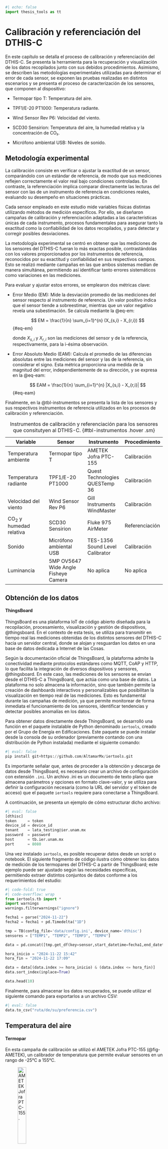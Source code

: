 ```python
#| echo: false
import thesis_tools as tt
```

# Calibración y referenciación del DTHIS-C {#cap-calibracion}

En este capítulo se detalla el proceso de calibración y referenciación del DTHIS-C. Se presenta la herramienta para la recuperación y visualización de los datos recopilados junto con sus debidos procedimientos. Asimismo, se describen las metodologías experimentales utilizadas para determinar el error de cada sensor, se exponen las pruebas realizadas en distintos escenarios y se presenta el proceso de caracterización de los sensores, que componen al dispositivo:

- Termopar tipo T: Temperatura del aire.

- TPF1/E-20 PT1000: Temperatura radiante.

- Wind Sensor Rev P6: Velocidad del viento.

- SCD30 Sensirion: Temperatura del aire, la humedad relativa y la concentración de CO₂.

- Micrófono ambiental USB: Niveles de sonido.

## Metodología experimental {#sec-metodologia}

La calibración consiste en verificar o ajustar la exactitud de un sensor, comparándolo con un estándar de referencia, de modo que sus mediciones reflejen correctamente el valor real bajo condiciones controladas. En contraste, la referenciación implica comparar directamente las lecturas del sensor con las de un instrumento de referencia en condiciones reales, evaluando su desempeño en situaciones prácticas.

Cada sensor empleado en este estudio mide variables físicas distintas utilizando métodos de medición específicos. Por ello, se diseñaron campañas de calibración y referenciación adaptadas a las características únicas de cada instrumento, procesos fundamentales para asegurar tanto la exactitud como la confiabilidad de los datos recopilados, y para detectar y corregir posibles desviaciones.

La metodología experimental se centró en obtener que las mediciones de los sensores del DTHIS-C fueran lo más exactas posible, contrastándolas con los valores proporcionados por los instrumentos de referencia, reconocidos por su exactitud y confiabilidad en sus respectivos campos. Esto se realizó mediante campañas en las que ambos sistemas medían de manera simultánea, permitiendo así identificar tanto errores sistemáticos como variaciones en las mediciones.

Para evaluar y ajustar estos errores, se emplearon dos métricas clave:

- Error Medio (EM): Mide la desviación promedio de las mediciones del sensor respecto al instrumento de referencia. Un valor positivo indica que el sensor tiende a sobreestimar, mientras que un valor negativo revela una subestimación. Se calcula mediante la @eq-em:

    $$
    EM = \frac{1}{n} \sum_{i=1}^{n} (X_{s,i} - X_{r,i})
    $$ {#eq-em}

    donde $X_{s,i}$ y  $X_{r,i}$ son las mediciones del sensor y de la referencia, respectivamente, para la i-ésima observación.

- Error Absoluto Medio (EAM): Calcula el promedio de las diferencias absolutas entre las mediciones del sensor y las de la referencia, sin considerar el signo. Esta métrica proporciona una medida de la magnitud del error, independientemente de su dirección, y se expresa en la @eq-eam:

    $$
    EAM = \frac{1}{n} \sum_{i=1}^{n} |X_{s,i} - X_{r,i}|
    $$ {#eq-eam}

Finalmente, en la @tbl-instrumentos se presenta la lista de los sensores y sus respectivos instrumentos de referencia utilizados en los procesos de calibración y referenciación.

| **Variable**                          | **Sensor**                            | **Instrumento**                 | **Procedimiento**     |
|---------------------------------------|---------------------------------------|---------------------------------|-----------------------|
| Temperatura ambiente                  | Termopar tipo T                       | AMETEK Jofra PTC-155            | Calibración           |
| Temperatura radiante                  | TPF1/E-20 PT1000                      | Quest Technologies QUESTemp 36  | Calibración           |
| Velocidad del viento                  | Wind Sensor Rev P6                    | Gill Instruments WindMaster     | Calibración           |
| CO<sub>2</sub> y humedad relativa     | SCD30 Sensirion                       | Fluke 975 AirMeter              | Referenciación        |
| Sonido                                | Micrófono ambiental USB               | TES-1356 Sound Level Calibrator | Calibración           |
| Luminancia                            | 5MP OV5647 Wide Angle Fisheye Camera  | No aplica                       | No aplica             |
: Instrumentos de calibración y referenciación para los sensores que consitutyen al DTHIS-C. {#tbl-instrumentos .hover .sm}

## Obtención de los datos {#sec-obtencion}

#### ThingsBoard

ThingsBoard es una plataforma IoT de código abierto diseñada para la recopilación, procesamiento, visualización y gestión de dispositivos, @thingsboard. En el contexto de esta tesis, se utiliza para transmitir en tiempo real las mediciones obtenidas de los distintos sensores del DTHIS-C hacia un servidor central, donde se alojan y resguardan los datos en una base de datos dedicada a Internet de las Cosas.

Según la documentación oficial de ThingsBoard, la plataforma admite la conectividad mediante protocolos estándares como MQTT, CoAP y HTTP, lo que facilita la integración de diversos dispositivos y sensores, @thingsboard. En este caso, las mediciones de los sensores se envían desde el DTHIS-C a ThingsBoard, que actúa como una base de datos. La plataforma no solo almacena la información, sino que también permite la creación de dashboards interactivos y personalizables que posibilitan la visualización en tiempo real de las mediciones. Esto es fundamental durante las campañas de medición, ya que permite monitorear de forma inmediata el funcionamiento de los sensores, identificar tendencias y detectar posibles anomalías en los datos.

Para obtener datos directamente desde ThingsBoard, se desarrolló una función en el paquete instalable de Python denominado `iertools`, creado por el Grupo de Energía en Edificaciones. Este paquete se puede instalar desde la consola de su ordenador (previamente contando con una distribución de Python instalada) mediante el siguiente comando:
```python
#| eval: false
pip install git+https://github.com/AltamarMx/iertools.git
```

Es importante señalar que, antes de proceder a la obtención y descarga de datos desde ThingsBoard, es necesario crear un archivo de configuración con extensión `.ini`. Un archivo .ini es un documento de texto plano que almacena parámetros y opciones en formato clave-valor, y se utiliza para definir la configuración necesaria (como la URL del servidor y el token de acceso) que el paquete `iertools` requiere para conectarse a ThingsBoard.

A continuación, se presenta un ejemplo de cómo estructurar dicho archivo:
```python
#| eval: false
[dthisc]
token     = token
device_id = device_id
tenant    = lata_testing@ier.unam.mx
password  = password
host      = tb.ier.unam.mx
port      = 8080 
```

Una vez instalado `iertools`, es posible recuperar datos desde un script o notebook. El siguiente fragmento de código ilustra cómo obtener los datos de medición de los termopares del DTHIS-C a partir de ThingsBoard; este ejemplo puede ser ajustado según las necesidades específicas, permitiendo extraer distintos conjuntos de datos conforme a los requerimientos del estudio:
```python
#| code-fold: true
#| code-overflow: wrap
from iertools.tb import *
import warnings
warnings.filterwarnings("ignore")

fecha1 = parse("2024-11-22") 
fecha2 = fecha1 + pd.Timedelta("1D")

tmp = TB(config_file='data/config.ini', device_name='dthisc')
sensores = ["TEMP1", "TEMP2", "TEMP3", "TEMP4"]

data = pd.concat([tmp.get_df(key=sensor,start_datetime=fecha1,end_datetime=fecha2) for sensor in sensores],axis=1)

hora_inicio = "2024-11-22 15:42"
hora_fin = "2024-11-22 17:09"

data = data[(data.index >= hora_inicio) & (data.index <= hora_fin)]
data.sort_index(inplace=True)

data.head(10)
```

Finalmente, para almacenar los datos recuperados, se puede utilizar el siguiente comando para exportarlos a un archivo CSV:
```python
#| eval: false
data.to_csv("ruta/de/su/preferencia.csv")
```

## Temperatura del aire {#sec-taire}

#### Termopar

En esta campaña de calibración se utilizó el AMETEK Jofra PTC-155 (@fig-AMETEK), un calibrador de temperatura que permite evaluar sensores en un rango de -25°C a 155°C. 

![AMETEK Jofra PTC-155.](/images/ametek.jpg){.lightbox #fig-AMETEK width="25%"}

El instrumento mencionado se utilizó junto a cuatro termopares tipo T, estableciendo cinco puntos de referencia de temperatura en el intervalo de 10°C a 50°C.

Para cada punto de calibración, se esperó aproximadamente 5 minutos para que el calibrador alcanzara y estabilizara la temperatura deseada. Una vez estabilizada, se registraron los datos durante 10 minutos antes de proceder al siguiente punto. Los resultados obtenidos en esta campaña se pueden observar en la @fig-termopares.

```python
#| echo: false
#| label: fig-termopares
#| fig-cap: "Rangos de temperatura utilizados para la calibración de los termopares."
tt.scatter_plot('data/temp.parquet',
                columns=['TEMP1', 'TEMP2', 'TEMP3', 'TEMP4'],
                x_label='Tiempo',
                y_label='Temperatura (°C)',
                legend_labels=['Termopar 1', 'Termopar 2', 'Termopar 3', 'Termopar 4'])
```

Para la calibración de los termopares, se utilizó Python junto con la librería `scikit-learn`, una herramienta utilizada para el análisis y modelado de datos. En particular, se aplicó un ajuste por regresión lineal a los datos obtenidos durante la campaña, utilizando los siguientes rangos de tiempo y sus respectivas temperaturas de referencia (@tbl-temperaturas).

| Temperatura (°C)| Inicio    | Final     |
|-----------------|-----------|-----------|
| 10              | 15:44:01  | 15:52:31  |
| 20              | 16:02:06  | 16:11:52  |
| 30              | 16:20:44  | 16:28:58  |
| 40              | 16:39:23  | 16:49:57  |
| 50              | 16:58:24  | 17:08:25  |
:Temperaturas de referencia y rangos de tiempo. {#tbl-temperaturas .hover .sm}

El ajuste por regresión lineal es una técnica estadística utilizada para modelar la relación entre una variable dependiente y una o más variables independientes. En este caso, la variable dependiente es la temperatura de referencia ($T_{ref}$), mientras que las variables independientes corresponden a las lecturas obtenidas por cada termopar. El modelo lineal (@eq-lineal) se expresa de la forma:

$$
T_{ref} = m \cdot T_{sensor} + b
$${#eq-lineal}

donde $m$ es la pendiente y $b$ es la ordenada al origen. La regresión lineal permite minimizar el error entre las mediciones del sensor y los valores de referencia, obteniendo ecuaciones de calibración (@eq-cal-termopares) que corrigen las lecturas de cada termopar.

$$
\begin{align}
T_{ref} &= 1.0450 \cdot TEMP1 - 2.4327 \\
T_{ref} &= 1.0602 \cdot TEMP2 - 2.8632 \\
T_{ref} &= 1.0814 \cdot TEMP3 - 4.4316 \\
T_{ref} &= 1.0554 \cdot TEMP4 - 3.9348
\end{align}
$${#eq-cal-termopares}

Al aplicar estas ecuaciones a los datos obtenidos en la campaña, se obtienen los valores corregidos de temperatura para cada termopar. Los resultados de la calibración pueden observarse en la @fig-ctermopares.

```python
#| echo: false
#| label: fig-ctermopares
#| fig-cap: "Resultados de las mediciones de temperatura después de aplicar la regresión lineal."
time_intervals = [('15:44:01', '15:52:31', 10.),
                  ('16:02:06', '16:11:52', 20.),
                  ('16:20:44', '16:28:58', 30.),
                  ('16:39:23', '16:49:57', 40.),
                  ('16:58:24', '17:08:25', 50.)]

columns = ['TEMP1', 'TEMP2', 'TEMP3', 'TEMP4']

titles = ['Termopar 1', 'Termopar 2', 'Termopar 3', 'Termopar 4']

tt.linear_reg_subplots('data/temp.parquet', columns, time_intervals, titles)
```

#### SCD30

Para la campaña de referenciación del SCD30, el instrumento utilizado fue el Fluke 975 AirMeter (@fig-fluke), este es un instrumento portátil de diagnóstico de la calidad del aire interior. Este dispositivo mide simultáneamente temperatura, humedad relativa, dióxido de carbono (CO<sub>2</sub>) y monóxido de carbono (CO).

![Fluke 975 AirMeter.](/images/fluke.png){.lightbox #fig-fluke width="15%"}

La campaña consistió en realizar mediciones simultáneas del Fluke 975 AirMeter y del SCD30 durante un período total de 7 horas y 45 minutos, registrando una muestra cada minuto. Para minimizar posibles interferencias, ambos dispositivos se ubicaron lo más próximos posible y se instalaron en una zona aislada del espacio interior donde se llevo a cabo la prueba, de modo que la presencia humana no afectara los resultados. Los datos obtenidos se muestran en la @fig-scd30-t.

```python
#| echo: false
#| label: fig-scd30-t
#| fig-cap: "Comparación de las mediciones de temperatura del Fluke y el SCD30 durante su campaña de referenciación."
tt.scatter_plot('data/scd30.parquet',
                columns=['T', 'T_F'],
                traces_colors=['#EF553B', '#FFA15A'],
                x_label='Tiempo',
                y_label='Temperatura (°C)',
                legend_labels=['SCD30', 'Fluke'])
```

Para esta campaña de referenciación, se compararon directamente los datos de medición obtenidos por el SCD30 y el Fluke 975 AirMeter, dado que el SCD30 se adquiere ya calibrado. Se realizó el cálculo de errores, en particular el error medio y el error medio absoluto, para evaluar la discrepancia entre las mediciones de ambos instrumentos.

La @tbl-scd30-t presenta los resultados de temperatura del aire obtenidos para cada instrumento:

| Variable            | Error medio  | Error medio absoluto |
|---------------------|--------------|----------------------|
| Temperatura         | 0.8853       | 0.8853               |
: Error medio y error medio absoluto para cada variable del SCD30 con respecto al Fluke. {#tbl-scd30-t .hover .sm}

La tabla presenta el error medio y el error medio absoluto en la medición de temperatura del sensor SCD30 en comparación con el Fluke. Se observa que el SCD30 tiende a sobreestimar la temperatura en un promedio de 0.8853 unidades. Sin embargo, esta diferencia es mínima y no representa una desviación significativa, lo que indica que el sensor mantiene una buena exactitud en sus mediciones. La similitud entre el error medio y el error medio absoluto sugiere que las desviaciones no presentan grandes variaciones y se distribuyen de manera uniforme..

La correlación entre las mediciones de ambos instrumentos se visualiza en la @fig-cscd30-t, lo que respalda la evaluación de precisión y consistencia. Un coeficiente de correlación elevado indicaría que, a pesar de los errores sistemáticos, la tendencia de las mediciones del SCD30 sigue de cerca la del Fluke.

```python
#| echo: false
#| label: fig-cscd30-t
#| fig-cap: "Correlación de las mediciones de temperatura entre el Fluke y el SCD30."
tt.columns_plot('data/scd30.parquet',
                   x_col='T', 
                   y_col='T_F',
                   x_label='SCD30 (°C)',
                   y_label='Fluke (°C)',
                   trace_color='#FFA15A',
                   legend_name='Temperatura (°C)')
```

## Temperatura radiante {#sec-trad}

#### TPF1

Para la medición de la temperatura radiante se empleó el QUESTemp 36 (@fig-quest), un confortímetro diseñado para evaluar el estrés térmico en el ambiente, ya que permite medir la temperatura radiante, la temperatura del aire y la humedad relativa.

![Quest Technologies QUESTemp 36.](/images/quest.jpeg){.lightbox #fig-quest width="30%"}

El experimento consistió en ubicar el QUESTemp 36 dentro de una caja diseñada para limitar la incidencia directa de la radiación solar, lo que minimizó la influencia de la radiación externa y redujo el efecto de la convección forzada del viento, permitiendo así que la medición se centrara en la radiación térmica del entorno inmediato. Paralelamente, se colocó el sensor TPF1 en condiciones similares para garantizar que ambos dispositivos registraran la temperatura con la menor perturbación posible. Se tomaron datos cada minuto durante 23 horas. Los datos obtenidos se pueden observar en la @fig-radiante.

```python
#| echo: false
#| label: fig-radiante
#| fig-cap: "Intervalo de medición del QUESTemp 36 y el TPF1 para su calibración."
tt.scatter_plot('data/trad.parquet',
                columns=['temp', 'globo'],
                x_label='Tiempo',
                y_label='Temperatura (°C)',
                legend_labels=['TPF1', 'QUESTemp 36'])
```

Para la calibración del TPF1/E-20, se aplicó un ajuste por regresión lineal utilizando la librería `scikit-learn` de Python, a partir de los datos de temperatura registrados simultáneamente por el QUESTemp 36 y el sensor TPF1/E-20. Empleando el mismo modelo lineal descrito en la @eq-lineal, se derivó la siguiente ecuación de calibración (@eq-cal-radiante):

$$
T_{ref} = 1.0582 \cdot temp - 1.5553
$${#eq-cal-radiante}

Al aplicar esta ecuación a los datos obtenidos durante la campaña, se calcularon los valores corregidos para el TPF1/E-20. Los resultados de esta calibración se pueden observar en la @fig-cradiante.

```python
#| echo: false
#| label: fig-cradiante
#| fig-cap: "Comparación de las mediciones del QUESTemp 36, el TPF1/E-20 y sus datos tras la calibración."
tt.scatter_plot('data/cal_trad.parquet',
                columns=['temp', 'calibrated', 'globo'],
                x_label='Tiempo',
                y_label='Temperatura (°C)',
                legend_labels=['TPF1/E-20', 'TPF1/E-20 (Calibrado)' ,'QUESTemp 36'])
```

En la tabla @tbl-error-rad se observa que, antes de calibrar, el sensor TPF1/E-20 presentaba un error medio de -0.1124, lo que indica un sesgo sistemático que tendía a subestimar la temperatura en comparación con el QUESTemp 36. Tras la aplicación de la ecuación de calibración, el error medio se reduce drásticamente a 4.8948e-15, un valor prácticamente nulo que evidencia la eliminación casi total del sesgo sistemático. Paralelamente, el error medio absoluto disminuye de 0.1518 a 0.0344, lo que implica una mejora significativa en la (¿precisión o exactitud?) de las mediciones. Estos resultados confirman que el proceso de calibración ha corregido eficazmente tanto el sesgo como la dispersión de los datos, permitiendo obtener mediciones de temperatura de alta fiabilidad y precisión, estrechamente alineadas con los valores de referencia del QUESTemp 36.

| Fase                | Error medio  | Error medio absoluto |
|---------------------|--------------|----------------------|
| Antes de calibrar   | -0.1124      | 0.1518               |
| Después de calibrar | 4.8948e-15   | 0.0344               |
: Error medio y error medio absoluto antes y después de la calibración. {#tbl-error-rad .hover .sm}

## Velocidad del viento {#sec-viento}

#### Wind Sensor

El WindMaster de Gill Instruments (@fig-wind) es un anemómetro ultrasónico de alta precisión diseñado para medir la velocidad y dirección del viento en tres direcciones (u, v, w). En esta campaña se utilizó como instrumento de referencia para la calibración del Wind Sensor.

![Gill Instruments WindMaster.](/images/windmaster.jpg){.lightbox #fig-wind width="35%"}

La campaña de calibración tuvo una duración de 1 hora, durante la cual se capturaron datos a una frecuencia de 1 Hz. Aprovechando las dimensiones del WindSensor (2230 x 680 mm), se posicionó estratégicamente en la parte superior central del WindMaster, previa verificación de que su presencia no interfiriera con las mediciones del anemómetro. En un entorno abierto, el WindSensor registró datos de voltaje, los cuales se utilizaron junto con los datos de velocidad del viento obtenidos del WindMaster para desarrollar una ecuación de calibración que permitiera convertir el voltaje medido a m/s. Los resultados de la campaña se pueden visualizar en la @fig-viento.

```python
#| echo: false
#| label: fig-viento
#| fig-cap: "Comparación de la velocidad del viento registrada por el WindMaster y el voltaje del Wind Sensor para su calibración."
tt.scatter_plot('data/ws.parquet',
                columns=['ws', 'voltage'],
                traces_colors=['#19D3F3', '#FF6692'],
                x_label='Tiempo',
                y_label='Voltaje (V)<br>Velocidad de viento (m/s)',
                legend_labels=['WindMaster', 'Wind Sensor'])
```

Durante la calibración del Wind Sensor se siguió la metodología proporcionada por el fabricante @windsensor en su blog oficial. Según esta fuente, la relación entre la velocidad del viento (WS), el voltaje corregido y la temperatura sigue una ley de potencia descrita por la siguiente ecuación (@eq-potencia):

$$
WS = a \cdot \text{voltaje}^b \cdot \text{temp}^c
$${#eq-potencia}

Adicionalmente, se identificó un error sistemático en las lecturas de voltaje: en condiciones de viento nulo (0 m/s), el Wind Sensor registraba un desfase de 1.1621 V. Este error se corrigió restando 1.1621 V a cada medición, de modo que el voltaje empleado en el análisis reflejara únicamente la contribución del viento.

Para facilitar el ajuste mediante técnicas de regresión, se aplicó una transformación logarítmica a ambos lados de la ecuación, lo que permitió convertir el modelo en una forma lineal (@eq-potencia-ln):

$$
\ln(WS) = \ln(a) + b \cdot \ln(\text{voltaje}) + c \cdot \ln(\text{temp})
$${#eq-potencia-ln}

Esta transformación es crucial, ya que permite emplear técnicas de regresión lineal para estimar los parámetros $ln(a)$, $b$ y $c$ a partir de los datos experimentales. Una vez obtenidos, se recupera el parámetro $a$ mediante la función exponencial $(a = exp(ln(a)))$ y se formula la ecuación de calibración en su forma original. En este dominio lineal, se utilizó la librería `scikit-learn` de Python para estimar los parámetros del modelo.

Adicionalmente, se identificó un error sistemático en las lecturas de voltaje: en condiciones de viento nulo (0 m/s), el Wind Sensor registraba un desfase de 1.1621 V. Este error se corrigió restando 1.1621 V a cada medición, de modo que el voltaje empleado en el análisis reflejara únicamente la contribución del viento.

Para el caso elegido, correspondiente a un remuestreo de 10 segundos, el proceso de regresión lineal en el dominio logarítmico produjo la siguiente ecuación de calibración (@eq-cal-viento):

$$
WS = 26.3431 \cdot \text{voltage}^{1.4273} \cdot \text{temp}^{-0.7631}
$${#eq-cal-viento}

Esta ecuación se emplea para convertir las mediciones de voltaje (tras aplicar la corrección) y de temperatura en valores precisos de velocidad del viento (m/s).

El coeficiente de correlación obtenido tras aplicar el modelo es un indicador de la calidad del ajuste. Valores de correlación cercanos a 1 implican una excelente concordancia entre las mediciones del Wind Sensor (tras la calibración) y las obtenidas con el WindMaster, lo que confirma que el modelo captura de manera adecuada la variabilidad de los datos. En la @tbl-corr-viento se resumen los coeficientes de correlación para los diferentes intervalos de remuestreo.

| Remuestreo   | Coeficiente de correlación |
|--------------|----------------------------|
| 3 segundos   | 0.7622                     |
| 5 segundos   | 0.8079                     |
| 10 segundos  | 0.8637                     |
: Coeficientes de correlación para los distinto remuestreos. {#tbl-corr-viento .hover .sm}

El aumento progresivo en el coeficiente de correlación, alcanzando 0.8637 para un remuestreo de 10 segundos, indica que el modelo de calibración y la corrección del desfase mejoran significativamente la consistencia de las mediciones del Wind Sensor con respecto al WindMaster. Estos hallazgos validan la eficacia del procedimiento de calibración y pueden observarse en la @fig-cviento.

```python
#| echo: false
#| label: fig-cviento
#| fig-cap: "Comparación de las mediciones de velocidad del viento registradas por el WindMaster y el Wind Sensor tras su calibración."
tt.scatter_plot('data/cal_ws.parquet',
                columns=['ws', '10s'],
                traces_colors=['#19D3F3', '#FF6692'],
                x_label='Tiempo',
                y_label='Velocidad de viento (m/s)',
                legend_labels=['WindMaster', 'Wind Sensor'])
```

## Humedad relativa y CO<sub>2</sub> {#sec-hrco}

#### SCD30

Al igual que en el caso de la temperatura del aire, el SCD30 se utilizó para obtener mediciones de humedad relativa y concentraciones de CO<sub>2</sub>, empleándose nuevamente el Fluke 975 AirMeter (@fig-fluke) como instrumento de referencia. La recolección de datos se realizó durante la misma campaña, por lo que las condiciones ambientales y los procedimientos fueron idénticos a las descritas en la @sec-taire. Los resultados obtenidos se muestran en la @fig-scd30.

```python
#| echo: false
#| label: fig-scd30
#| fig-cap: "Comparación de las mediciones de humedad relativa y CO<sub>2</sub> del Fluke y el SCD30 durante su campaña de referenciación."
subplot_configs = [
    {
        'columns': ['HR', 'HR_F'],
        'traces_colors': ['#636EFA', '#AB63FA'],
        'x_label': 'Tiempo',
        'y_label': 'Humedad relativa (%)',
        'legend_labels': ['SCD30', 'Fluke']
    },
    {
        'columns': ['CO2', 'CO2_F'],
        'traces_colors': ['#00CC96', '#19D3F3'],
        'x_label': 'Tiempo',
        'y_label': 'Concentración de CO<sub>2</sub> (ppm)',
        'legend_labels': ['SCD30', 'Fluke']
    }
]
    
tt.scatter_subplots('data/scd30.parquet', subplot_configs)
```

Se obtuvieron el Error Medio (EM) y el Error Absoluto Medio (EAM) para evaluar la discrepancia entre las mediciones del SCD30 y el Fluke. La tabla @tbl-error-scd30 muestra que, en el caso de la humedad relativa, el SCD30 subestima en promedio 2.1681 unidades respecto al Fluke. En contraste, para la concentración de CO₂ se observa una sobreestimación promedio de 9.6543 unidades. Además, el hecho de que el EAM para el CO<sub>2</sub> sea mayor que el EM indica una mayor dispersión en las mediciones de este parámetro.

| Variable            | Error medio  | Error medio absoluto |
|---------------------|--------------|----------------------|
| Humedad relativa    | -2.1681      | 2.1681               |
| CO<sub>2</sub>      | 9.6543       | 13.1565              |
: Error medio y error medio absoluto para cada la humedad relativa y el CO<sub>2</sub> del SCD30 con respecto al Fluke. {#tbl-error-scd30 .hover .sm}

La correlación entre las mediciones de ambos instrumentos se visualiza en la @fig-cscd30.

```python
#| echo: false
#| label: fig-cscd30
#| fig-cap: "Correlación de las mediciones de humedad relativa y CO<sub>2</sub> entre el Fluke y el SCD30."
subplot_configs = [
    {
        'x_col': 'HR',
        'y_col': 'HR_F',
        'x_label': 'SCD30 (%)',
        'y_label': 'Fluke (%)',
        'trace_color': '#AB63FA',
        'legend_name': 'Humedad relativa'
    },
    {
        'x_col': 'CO2',
        'y_col': 'CO2_F',
        'x_label': 'SCD30 (ppm)',
        'y_label': 'Fluke (ppm)',
        'trace_color': '#19D3F3',
        'legend_name': 'Concentración de CO<sub>2</sub>'
    }
]
    
tt.columns_subplots('data/scd30.parquet', subplot_configs)
```

## Sonido

#### Micrófono {#sec-micro} 

Pendiente a la documentación de Jorge.

![TES-1356 Sound Level Calibrator.](/images/tes.jpg){.lightbox #fig-tes width="30%"}

## Luminancia

#### Fisheye {#sec-camara}

En el caso de la luminancia, no se realizó ningún proceso de calibración o referenciación. Se empleó la cámara Arducam 5MP OV5647 Ultra Wide Angle en conjunto con el software `Radiance`. Se desarrolló un script, descrito en la sección @sec-diseno, que calcula la iluminancia total mediante la integración del mapa de iluminancia (@fig-ilum) generado a partir de las imágenes capturadas. El proceso inicia con la creación de una imagen HDR a partir de la fusión de fotografías tomadas a diferentes exposiciones, lo que permite capturar la mayor cantidad de información posible sobre la intensidad luminosa. Posteriormente, a esta imagen HDR se le aplica una escala de *false color* para identificar los valores de iluminancia en cada punto de la imagen. El cálculo de la integral para el mapa generado facilita la determinación de la iluminancia total del espacio interior en el momento de la captura. Además, el mismo script se encarga de enviar el valor de la iluminancia total a `ThingsBoard`, conforme se detalla en la sección @sec-obtencion.

![Mapa de iluminancia generado con una cámara 5MP OV5647 y el software Radiance.](/images/ilum.jpg){.lightbox #fig-ilum width="70%"}